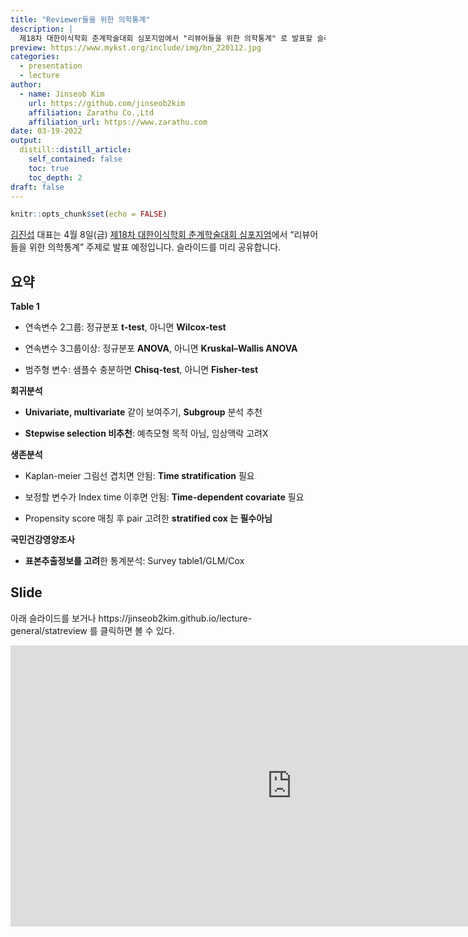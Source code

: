 ```yaml
---
title: "Reviewer들을 위한 의학통계"
description: |
  제18차 대한이식학회 춘계학술대회 심포지엄에서 "리뷰어들을 위한 의학통계" 로 발표할 슬라이드를 미리 공유합니다. 
preview: https://www.mykst.org/include/img/bn_220112.jpg
categories:
  - presentation
  - lecture
author:
  - name: Jinseob Kim
    url: https://github.com/jinseob2kim
    affiliation: Zarathu Co.,Ltd
    affiliation_url: https://www.zarathu.com
date: 03-19-2022
output:
  distill::distill_article:
    self_contained: false
    toc: true
    toc_depth: 2
draft: false
---
```


```r
knitr::opts_chunk$set(echo = FALSE)
```

[김진섭](https://github.com/jinseob2kim) 대표는 4월 8일(금) [제18차 대한이식학회 춘계학술대회 심포지엄](http://conference.mykst.org/)에서 "리뷰어들을 위한 의학통계" 주제로 발표 예정입니다. 슬라이드를 미리 공유합니다. 


## 요약

**Table 1**

* 연속변수 2그룹: 정규분포 **t-test**, 아니면 **Wilcox-test**

* 연속변수 3그룹이상: 정규분포 **ANOVA**, 아니면 **Kruskal–Wallis ANOVA**

* 범주형 변수: 샘플수 충분하면 **Chisq-test**, 아니면 **Fisher-test**


**회귀분석**

* **Univariate, multivariate** 같이 보여주기, **Subgroup** 분석 추천

* **Stepwise selection 비추천**: 예측모형 목적 아님, 임상맥락 고려X


**생존분석**

* Kaplan-meier 그림선 겹치면 안됨: **Time stratification** 필요 

* 보정할 변수가 Index time 이후면 안됨: **Time-dependent covariate** 필요

* Propensity score 매칭 후 pair 고려한 **stratified cox 는 필수아님**


**국민건강영양조사**

* **표본추출정보를 고려**한 통계분석: Survey table1/GLM/Cox

## Slide

아래 슬라이드를 보거나 https://jinseob2kim.github.io/lecture-general/statreview 를 클릭하면 볼 수 있다.

<iframe src="https://jinseob2kim.github.io/lecture-general/statreview" width="900" height="450" style="border: none;"></iframe>

